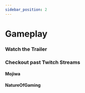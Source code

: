 ```yaml
---
sidebar_position: 2
---
```



# Gameplay

### Watch the Trailer

<div
  style={{
    display: "flex",
    justifyContent: "center",
    width: "100%",
  }}
>
  <ReactPlayer
    controls
    url="https://www.youtube.com/watch?v=vPHEtewFm3M"
    width="100%"
    height="min(50vw, 500px)"
    style={{
      padding: "25px",
    }}
  />
</div>

### Checkout past Twitch Streams

#### Mojiwa
<div
  style={{
    display: "flex",
    justifyContent: "center",
    width: "100%",
  }}
>
  <ReactPlayer
    controls
    url="https://www.youtube.com/watch?v=KRX-y6zcGj4"
    width="100%"
    height="min(50vw, 500px)"
    style={{
      padding: "25px",
    }}
  />
</div>

#### NatureOfGaming
<div
  style={{
    display: "flex",
    justifyContent: "center",
    width: "100%",
  }}
>
  <ReactPlayer
    controls
    url="https://www.twitch.tv/videos/1871120871"
    width="100%"
    height="min(50vw, 500px)"
    style={{
      padding: "25px",
    }}
  />
</div>
